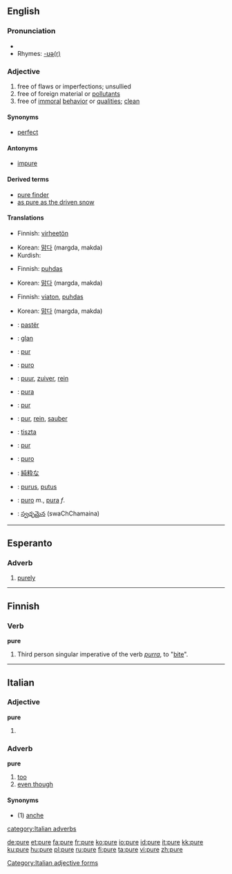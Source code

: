 {{see|puré|purè}}

==English==

===Pronunciation===
*{{audio|en-us-pure.ogg|Audio (US)}}
*Rhymes: [[Rhymes:English:-ʊə(r)|-ʊə(r)]]

===Adjective===
{{en-adj}}

# free of flaws or imperfections; unsullied
# free of foreign material or [[pollutants]]
# free of [[immoral]] [[behavior]] or [[qualities]]; [[clean]]

====Synonyms====
*[[perfect]]

====Antonyms====
*[[impure]]

====Derived terms====
*[[pure finder]]
*[[as pure as the driven snow]]

====Translations====
{{trans-top|free of flaws or imperfections}}
*Finnish: [[virheetön]]
{{trans-mid}}
*Korean: [[맑다]] (margda, makda)
*Kurdish: {{KUchar|[[په‌تی]]}}
{{trans-bottom}}

{{trans-top|free of foreign material or pollutants}}
*Finnish: [[puhdas]]
{{trans-mid}}
*Korean: [[맑다]] (margda, makda)
{{trans-bottom}}

{{trans-top|free of immoral behavior or qualities; clean}}
*Finnish: [[viaton]], [[puhdas]]
{{trans-mid}}
*Korean: [[맑다]] (margda, makda)
{{trans-bottom}}

{{checktrans}}
{{trans-top|translations to be checked}}
*{{ttbc|Albanian}}: [[pastër]]
*{{ttbc|Breton}}: [[glan]]
*{{ttbc|Catalan}}: [[pur]]
*{{ttbc|Cebuano}}: [[puro]]
*{{ttbc|Dutch}}: [[puur]], [[zuiver]], [[rein]]
*{{ttbc|Esperanto}}: [[pura]]
*{{ttbc|French}}: [[pur]]
*{{ttbc|German}}: [[pur]], [[rein]], [[sauber]]
*{{ttbc|Hungarian}}: [[tiszta]]
{{trans-mid}}
*{{ttbc|Interlingua}}: [[pur]] 
*{{ttbc|Italian}}: [[puro]]
*{{ttbc|Japanese}}: [[純粋]]な
*{{ttbc|Latin}}: [[purus]], [[putus]]
*{{ttbc|Spanish}}: [[puro]] ''m''., [[pura]] ''f''.
*{{ttbc|Telugu}}: [[స్వఛ్ఛమైన]] (swaChChamaina)
{{trans-bottom}}

----

==Esperanto==
===Adverb===
{{eo-adv}}
#[[purely]]

----

==Finnish==
===Verb===
'''pure'''

# Third person singular imperative of the verb ''[[purra]]'', to "[[bite]]".

----

==Italian==
===Adjective===
'''pure''' {{p}}
# {{feminine plural of|puro#Adjective|puro}}

===Adverb===
'''pure'''

# [[too]]
# [[even though]]

====Synonyms====
*(1) [[anche]]

[[Category:Italian adjective forms]]
[[category:Italian adverbs]]

[[de:pure]]
[[et:pure]]
[[fa:pure]]
[[fr:pure]]
[[ko:pure]]
[[io:pure]]
[[id:pure]]
[[it:pure]]
[[kk:pure]]
[[ku:pure]]
[[hu:pure]]
[[pl:pure]]
[[ru:pure]]
[[fi:pure]]
[[ta:pure]]
[[vi:pure]]
[[zh:pure]]